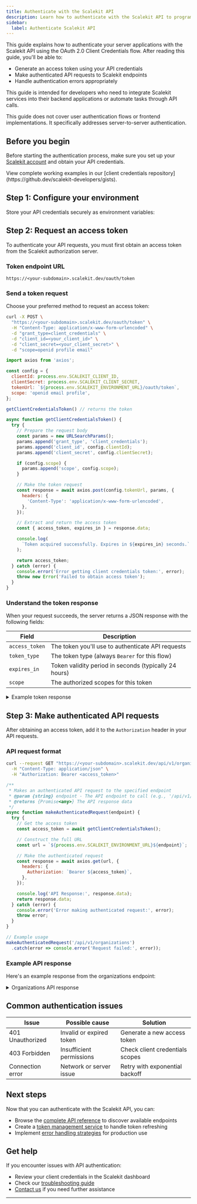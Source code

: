 ```yaml
---
title: Authenticate with the Scalekit API
description: Learn how to authenticate with the Scalekit API to programmatically access your account resources
sidebar:
  label: Authenticate Scalekit API
---
```



This guide explains how to authenticate your server applications with the Scalekit API using the OAuth 2.0 Client Credentials flow. After reading this guide, you'll be able to:

- Generate an access token using your API credentials
- Make authenticated API requests to Scalekit endpoints
- Handle authentication errors appropriately

This guide is intended for developers who need to integrate Scalekit services into their backend applications or automate tasks through API calls.

<Aside type="note">
  This guide does not cover user authentication flows or frontend implementations. It specifically addresses server-to-server authentication.
</Aside>

## Before you begin

Before starting the authentication process, make sure you set up your [Scalekit account](/docs/guides/extended/setup-scalekit) and obtain your API credentials.

<Aside type="tip">
  View complete working examples in our [client credentials repository](https://github.dev/scalekit-developers/gists).
</Aside>

## Step 1: Configure your environment

Store your API credentials securely as environment variables:

<Env />

## Step 2: Request an access token

To authenticate your API requests, you must first obtain an access token from the Scalekit authorization server.

### Token endpoint URL

``` "/oauth/token" title="Token Endpoint" showLineNumbers=false
https://<your-subdomain>.scalekit.dev/oauth/token
```

### Send a token request

Choose your preferred method to request an access token:

<Tabs>
<TabItem value="curl" label="cURL">

```bash
curl -X POST \
  "https://<your-subdomain>.scalekit.dev/oauth/token" \
  -H "Content-Type: application/x-www-form-urlencoded" \
  -d "grant_type=client_credentials" \
  -d "client_id=<your_client_id>" \
  -d "client_secret=<your_client_secret>" \
  -d "scope=openid profile email"
```
</TabItem>

<TabItem value="node" label="Node.js">

```js collapse={1-14, 38-43} title="Axios"
import axios from 'axios';

const config = {
  clientId: process.env.SCALEKIT_CLIENT_ID,
  clientSecret: process.env.SCALEKIT_CLIENT_SECRET,
  tokenUrl: `${process.env.SCALEKIT_ENVIRONMENT_URL}/oauth/token`,
  scope: 'openid email profile',
};

getClientCredentialsToken() // returns the token

async function getClientCredentialsToken() {
  try {
    // Prepare the request body
    const params = new URLSearchParams();
    params.append('grant_type', 'client_credentials');
    params.append('client_id', config.clientId);
    params.append('client_secret', config.clientSecret);

    if (config.scope) {
      params.append('scope', config.scope);
    }

    // Make the token request
    const response = await axios.post(config.tokenUrl, params, {
      headers: {
        'Content-Type': 'application/x-www-form-urlencoded',
      },
    });

    // Extract and return the access token
    const { access_token, expires_in } = response.data;

    console.log(
      `Token acquired successfully. Expires in ${expires_in} seconds.`
    );

    return access_token;
  } catch (error) {
    console.error('Error getting client credentials token:', error);
    throw new Error('Failed to obtain access token');
  }
}
```

</TabItem>
</Tabs>

### Understand the token response

When your request succeeds, the server returns a JSON response with the following fields:

| Field | Description |
|-------|-------------|
| `access_token` | The token you'll use to authenticate API requests |
| `token_type` | The token type (always `Bearer` for this flow) |
| `expires_in` | Token validity period in seconds (typically 24 hours) |
| `scope` | The authorized scopes for this token |

<details>
<summary>Example token response</summary>

```json
{
  "access_token":"eyJhbGciOiJSUzI1NiIsImtpZCI6InNua181ODMyNzQ4MDk4OTEyMjU2NiIsInR5cCI6IkpXVCJ9.eyJpc3MiOiJodHRwczovL3NjYWxla2l0LXo0NGlyb3FhYWFkYS1kZXYuc2NhbGVraXQuY2xvdWQiLCJzdWIiOiJza2NfNTgzMjc0ODIwNjI4NjQzOTAiLCJhdWQiOlsic2tjXzU4MzI3NDgyMDYyODY0MzkwIl0sImV4cCI6MTc0Mjk3NDk4MCwiaWF0IjoxNzQyODg4NTgwLCJuYmYiOjE3NDI4ODg1ODAsImNsaWVudF9pZCI6InNrY181ODMyNzQ4MjA2Mjg2NDM5MCIsImp0aSI6InRrbl82NTEzMTQ2OTI0NDIwMzM4NSJ9.jd-VxfabygdTKicLTFI9dcNeRy1V_oIUxeWlpxqvtwO4qUvcHqT-NLltr1CS8qvhDgAZFxtCS16s-pxyqyt36piW8g1l5yNtUW36EHmRwLJ-gNBWyTAPSo95ZI7wfTtS6gKlp-11DjZM9evD3iYgvEYEBCzORQHz6SXcc3R8OVIat_mKZ69Taz6LyIyyvpdfK9Ef4_BZc1BM7cSoFqUyowPIwbOo4fPhx3cfkVtEEHJ2l2UK6MYkbB66L_cLoAB2rSdhG9YgUxmfn3qJP5KxL4-o6N-m-C-uHRAV9HvO2PrJRUYePmnrC1eSpiVbe2kckAMTABnQnkzAbJoHR9sk0A",
  "token_type":"Bearer",
  "expires_in":86399,
  "scope":"openid"
}
```
</details>

## Step 3: Make authenticated API requests

After obtaining an access token, add it to the `Authorization` header in your API requests.

### API request format

<Tabs>
<TabItem value="curl" label="cURL">

```sh
curl --request GET "https://<your-subdomain>.scalekit.dev/api/v1/organizations" \
  -H "Content-Type: application/json" \
  -H "Authorization: Bearer <access_token>"
```
</TabItem>

<TabItem value="node" label="Node.js">

```js collapse={1-14, 20-27} title="Axios"
/**
 * Makes an authenticated API request to the specified endpoint
 * @param {string} endpoint - The API endpoint to call (e.g., '/api/v1/organizations')
 * @returns {Promise<any>} The API response data
 */
async function makeAuthenticatedRequest(endpoint) {
  try {
    // Get the access token
    const access_token = await getClientCredentialsToken();

    // Construct the full URL
    const url = `${process.env.SCALEKIT_ENVIRONMENT_URL}${endpoint}`;

    // Make the authenticated request
    const response = await axios.get(url, {
      headers: {
        Authorization: `Bearer ${access_token}`,
      },
    });

    console.log('API Response:', response.data);
    return response.data;
  } catch (error) {
    console.error('Error making authenticated request:', error);
    throw error;
  }
}

// Example usage
makeAuthenticatedRequest('/api/v1/organizations')
  .catch(error => console.error('Request failed:', error));
```

</TabItem>
</Tabs>

### Example API response

Here's an example response from the organizations endpoint:

<details>
<summary>Organizations API response</summary>

```json
{
  "next_page_token": "",
  "total_size": 3,
  "organizations": [
    {
      "id": "org_64444217115541813",
      "create_time": "2025-03-20T13:55:46.690Z",
      "update_time": "2025-03-21T05:55:03.416772Z",
      "display_name": "Looney Corp",
      "region_code": "US",
      "external_id": "my_unique_id",
      "metadata": {}
    },
    {
      "id": "org_59615193906282635",
      "create_time": "2025-02-15T06:23:44.560Z",
      "update_time": "2025-02-15T06:23:44.879784Z",
      "display_name": "Megasoft",
      "region_code": "US",
      "metadata": {}
    },
    {
      "id": "org_58327482079641606",
      "create_time": "2025-02-06T09:11:28.500Z",
      "update_time": "2025-02-06T09:11:28.503229Z",
      "display_name": "Test Organization",
      "region_code": "US",
      "metadata": {
        "test_organization": "true"
      }
    }
  ],
  "prev_page_token": ""
}
```
</details>

## Common authentication issues

| Issue | Possible cause | Solution |
|-------|---------------|----------|
| 401 Unauthorized | Invalid or expired token | Generate a new access token |
| 403 Forbidden | Insufficient permissions | Check client credentials scopes |
| Connection error | Network or server issue | Retry with exponential backoff |

## Next steps

Now that you can authenticate with the Scalekit API, you can:

- Browse the [complete API reference](/reference) to discover available endpoints
- Create a [token management service](/docs/guides/product/tokens) to handle token refreshing
- Implement [error handling strategies](/docs/guides/extended/error-handling) for production use

## Get help

If you encounter issues with API authentication:

- Review your client credentials in the Scalekit dashboard
- Check our [troubleshooting guide](/reference/errors)
- [Contact us](/manual/support/contact-us) if you need further assistance

---

[^1]: The Client Credentials flow is an OAuth 2.0 authorization method designed for secure server-to-server communication without user involvement.